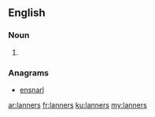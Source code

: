 ==English==

===Noun===
{{head|en|noun plural form}}

# {{plural of|lanner|lang=en}}

===Anagrams===
* [[ensnarl#English|ensnarl]]

[[ar:lanners]]
[[fr:lanners]]
[[ku:lanners]]
[[my:lanners]]